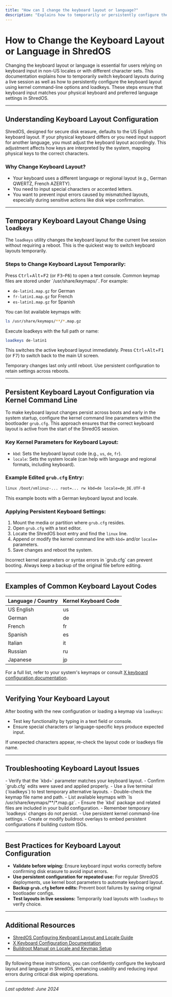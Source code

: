```yaml
---
title: "How can I change the keyboard layout or language?"
description: "Explains how to temporarily or persistently configure the keyboard layout using loadkeys and kernel command line options, crucial for users with non-US keyboards."
---
```


# How to Change the Keyboard Layout or Language in ShredOS

Changing the keyboard layout or language is essential for users relying on keyboard input in non-US locales or with different character sets. This documentation explains how to temporarily switch keyboard layouts during a live session as well as how to persistently configure the keyboard layout using kernel command-line options and loadkeys. These steps ensure that keyboard input matches your physical keyboard and preferred language settings in ShredOS.

---

## Understanding Keyboard Layout Configuration

ShredOS, designed for secure disk erasure, defaults to the US English keyboard layout. If your physical keyboard differs or you need input support for another language, you must adjust the keyboard layout accordingly. This adjustment affects how keys are interpreted by the system, mapping physical keys to the correct characters.


### Why Change Keyboard Layout?
- Your keyboard uses a different language or regional layout (e.g., German QWERTZ, French AZERTY).
- You need to input special characters or accented letters.
- You want to prevent input errors caused by mismatched layouts, especially during sensitive actions like disk wipe confirmation.

---

## Temporary Keyboard Layout Change Using `loadkeys`

The `loadkeys` utility changes the keyboard layout for the current live session without requiring a reboot. This is the quickest way to switch keyboard layouts temporarily.

### Steps to Change Keyboard Layout Temporarily:

<Steps>
<Step title="Open a Virtual Terminal">
Press <kbd>Ctrl</kbd>+<kbd>Alt</kbd>+<kbd>F2</kbd> (or <kbd>F3</kbd>–<kbd>F6</kbd>) to open a text console.
</Step>
<Step title="Identify the Desired Keymap">
Common keymap files are stored under `/usr/share/keymaps/`. For example:

- `de-latin1.map.gz` for German
- `fr-latin1.map.gz` for French
- `es-latin1.map.gz` for Spanish

You can list available keymaps with:

```bash
ls /usr/share/keymaps/**/*.map.gz
```
</Step>
<Step title="Load the Keymap">
Execute loadkeys with the full path or name:

```bash
loadkeys de-latin1
```

This switches the active keyboard layout immediately.
</Step>
<Step title="Return to the Graphical Session">
Press <kbd>Ctrl</kbd>+<kbd>Alt</kbd>+<kbd>F1</kbd> (or <kbd>F7</kbd>) to switch back to the main UI screen.
</Step>
</Steps>


<Tip>
Temporary changes last only until reboot. Use persistent configuration to retain settings across reboots.
</Tip>

---

## Persistent Keyboard Layout Configuration via Kernel Command Line

To make keyboard layout changes persist across boots and early in the system startup, configure the kernel command line parameters within the bootloader `grub.cfg`. This approach ensures that the correct keyboard layout is active from the start of the ShredOS session.

### Key Kernel Parameters for Keyboard Layout:

- `kbd`: Sets the keyboard layout code (e.g., `us`, `de`, `fr`).
- `locale`: Sets the system locale (can help with language and regional formats, including keyboard).

### Example Edited `grub.cfg` Entry:

```bash
linux /boot/vmlinuz-... root=... rw kbd=de locale=de_DE.UTF-8
```

This example boots with a German keyboard layout and locale.

### Applying Persistent Keyboard Settings:

1. Mount the media or partition where `grub.cfg` resides.
2. Open `grub.cfg` with a text editor.
3. Locate the ShredOS boot entry and find the `linux` line.
4. Append or modify the kernel command line with `kbd=` and/or `locale=` parameters.
5. Save changes and reboot the system.


<Warning>
Incorrect kernel parameters or syntax errors in `grub.cfg` can prevent booting. Always keep a backup of the original file before editing.
</Warning>

---

## Examples of Common Keyboard Layout Codes

| Language / Country | Kernel Keyboard Code |
|--------------------|----------------------|
| US English         | us                   |
| German             | de                   |
| French             | fr                   |
| Spanish            | es                   |
| Italian            | it                   |
| Russian            | ru                   |
| Japanese           | jp                   |

For a full list, refer to your system's keymaps or consult [X keyboard configuration documentation](https://www.x.org/releases/current/doc/xorg-docs/input/XKB-Config.html).

---

## Verifying Your Keyboard Layout

After booting with the new configuration or loading a keymap via `loadkeys`:

- Test key functionality by typing in a text field or console.
- Ensure special characters or language-specific keys produce expected input.

If unexpected characters appear, re-check the layout code or loadkeys file name.

---

## Troubleshooting Keyboard Layout Issues

<AccordionGroup title="Common Keyboard Layout Issues and Resolutions">
<Accordion title="Keyboard keys produce wrong characters after boot">
- Verify that the `kbd=` parameter matches your keyboard layout.
- Confirm `grub.cfg` edits were saved and applied properly.
- Use a live terminal (`loadkeys`) to test temporary alternative layouts.
</Accordion>
<Accordion title="loadkeys command returns ‘No such file or directory’">
- Double-check the keymap file name and path.
- List available keymaps with `ls /usr/share/keymaps/**/*.map.gz`.
- Ensure the `kbd` package and related files are included in your build configuration.
</Accordion>
<Accordion title="Keyboard layout resets after reboot">
- Remember temporary `loadkeys` changes do not persist.
- Use persistent kernel command-line settings.
- Create or modify buildroot overlays to embed persistent configurations if building custom ISOs.
</Accordion>
</AccordionGroup>

---

## Best Practices for Keyboard Layout Configuration

- **Validate before wiping:** Ensure keyboard input works correctly before confirming disk erasure to avoid input errors.
- **Use persistent configuration for repeated use:** For regular ShredOS deployments, use kernel boot parameters to automate keyboard layout.
- **Backup `grub.cfg` before edits:** Prevent boot failures by saving original bootloader configs.
- **Test layouts in live sessions:** Temporarily load layouts with `loadkeys` to verify choice.

---

## Additional Resources

- [ShredOS Configuring Keyboard Layout and Locale Guide](../guides/advanced-usage-customization/keyboard-locale-persistence)
- [X Keyboard Configuration Documentation](https://www.x.org/releases/current/doc/xorg-docs/input/XKB-Config.html)
- [Buildroot Manual on Locale and Keymap Setup](https://buildroot.org/downloads/manual/manual.html#_locales_and_keymaps)

---

By following these instructions, you can confidently configure the keyboard layout and language in ShredOS, enhancing usability and reducing input errors during critical disk wiping operations.

---

_Last updated: June 2024_
